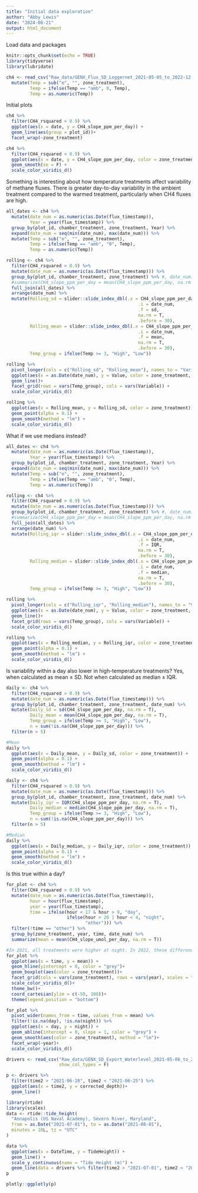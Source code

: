 ```yaml
---
title: "Initial data exploration"
author: "Abby Lewis"
date: "2024-08-21"
output: html_document
---
```


Load data and packages

```r
knitr::opts_chunk$set(echo = TRUE)
library(tidyverse)
library(lubridate)

ch4 <- read_csv("Raw_data/GENX_Flux_SD_Loggernet_2021-05-05_to_2022-12-31_derived.csv", show_col_types = FALSE) %>%
  mutate(Temp = sub("e", "", zone_treatment),
         Temp = ifelse(Temp == "amb", 0, Temp),
         Temp = as.numeric(Temp))
```

Initial plots

```r
ch4 %>%
  filter(CH4_rsquared > 0.9) %>%
  ggplot(aes(x = date, y = CH4_slope_ppm_per_day)) +
  geom_line(aes(group = plot_id))+
  facet_wrap(~zone_treatment)

ch4 %>%
  filter(CH4_rsquared > 0.9) %>%
  ggplot(aes(x = date, y = CH4_slope_ppm_per_day, color = zone_treatment)) +
  geom_smooth(se = F) +
  scale_color_viridis_d()
```

Something is interesting about how temperature treatments affect variability of methane fluxes. There is greater day-to-day variability in the ambient treatment compared to the warmed treatment, particularly when CH4 fluxes are high.

```r
all_dates <- ch4 %>%
  mutate(date_num = as.numeric(as.Date(flux_timestamp)),
         Year = year(flux_timestamp)) %>%
  group_by(plot_id, chamber_treatment, zone_treatment, Year) %>%
  expand(date_num = seq(min(date_num), max(date_num))) %>%
  mutate(Temp = sub("e", "", zone_treatment),
         Temp = ifelse(Temp == "amb", "0", Temp),
         Temp = as.numeric(Temp))

rolling <- ch4 %>% 
  filter(CH4_rsquared > 0.9) %>%
  mutate(date_num = as.numeric(as.Date(flux_timestamp))) %>%
  group_by(plot_id, chamber_treatment, zone_treatment) %>% #, date_num) %>%
  #summarize(CH4_slope_ppm_per_day = mean(CH4_slope_ppm_per_day, na.rm = T)) %>%
  full_join(all_dates) %>%
  arrange(date_num) %>%
  mutate(Rolling_sd = slider::slide_index_dbl(.x = CH4_slope_ppm_per_day, 
                                                  .i = date_num, 
                                                  .f = sd, 
                                                  na.rm = T,
                                                  .before = 30),
         Rolling_mean = slider::slide_index_dbl(.x = CH4_slope_ppm_per_day, 
                                                  .i = date_num, 
                                                  .f = mean, 
                                                  na.rm = T,
                                                  .before = 30),
         Temp_group = ifelse(Temp >= 3, "High", "Low")) 

rolling %>%
  pivot_longer(cols = c("Rolling_sd", "Rolling_mean"), names_to = "Variable", values_to = "Value") %>%
  ggplot(aes(x = as.Date(date_num), y = Value, color = zone_treatment, group = chamber_treatment)) +
  geom_line()+
  facet_grid(rows = vars(Temp_group), cols = vars(Variable)) +
  scale_color_viridis_d()

rolling %>%
  ggplot(aes(x = Rolling_mean, y = Rolling_sd, color = zone_treatment)) +
  geom_point(alpha = 0.1) +
  geom_smooth(method = "lm") +
  scale_color_viridis_d()
```

What if we use medians instead?

```r
all_dates <- ch4 %>%
  mutate(date_num = as.numeric(as.Date(flux_timestamp)),
         Year = year(flux_timestamp)) %>%
  group_by(plot_id, chamber_treatment, zone_treatment, Year) %>%
  expand(date_num = seq(min(date_num), max(date_num))) %>%
  mutate(Temp = sub("e", "", zone_treatment),
         Temp = ifelse(Temp == "amb", "0", Temp),
         Temp = as.numeric(Temp))

rolling <- ch4 %>% 
  filter(CH4_rsquared > 0.9) %>%
  mutate(date_num = as.numeric(as.Date(flux_timestamp))) %>%
  group_by(plot_id, chamber_treatment, zone_treatment) %>% #, date_num) %>%
  #summarize(CH4_slope_ppm_per_day = mean(CH4_slope_ppm_per_day, na.rm = T)) %>%
  full_join(all_dates) %>%
  arrange(date_num) %>%
  mutate(Rolling_iqr = slider::slide_index_dbl(.x = CH4_slope_ppm_per_day, 
                                                  .i = date_num, 
                                                  .f = IQR, 
                                                  na.rm = T,
                                                  .before = 30),
         Rolling_median = slider::slide_index_dbl(.x = CH4_slope_ppm_per_day, 
                                                  .i = date_num, 
                                                  .f = median, 
                                                  na.rm = T,
                                                  .before = 30),
         Temp_group = ifelse(Temp >= 3, "High", "Low")) 

rolling %>%
  pivot_longer(cols = c("Rolling_iqr", "Rolling_median"), names_to = "Variable", values_to = "Value") %>%
  ggplot(aes(x = as.Date(date_num), y = Value, color = zone_treatment, group = chamber_treatment)) +
  geom_line()+
  facet_grid(rows = vars(Temp_group), cols = vars(Variable)) +
  scale_color_viridis_d()

rolling %>%
  ggplot(aes(x = Rolling_median, y = Rolling_iqr, color = zone_treatment)) +
  geom_point(alpha = 0.1) +
  geom_smooth(method = "lm") +
  scale_color_viridis_d() 
```

Is variability within a day also lower in high-temperature treatments?
Yes, when calculated as mean ± SD. Not when calculated as median ± IQR.

```r
daily <- ch4 %>% 
  filter(CH4_rsquared > 0.9) %>%
  mutate(date_num = as.numeric(as.Date(flux_timestamp))) %>%
  group_by(plot_id, chamber_treatment, zone_treatment, date_num) %>%
  mutate(Daily_sd = sd(CH4_slope_ppm_per_day, na.rm = T),
         Daily_mean = mean(CH4_slope_ppm_per_day, na.rm = T),
         Temp_group = ifelse(Temp >= 3, "High", "Low"),
         n = sum(!is.na(CH4_slope_ppm_per_day))) %>%
  filter(n > 5)

#Mean
daily %>%
  ggplot(aes(x = Daily_mean, y = Daily_sd, color = zone_treatment)) +
  geom_point(alpha = 0.1) +
  geom_smooth(method = "lm") +
  scale_color_viridis_d()

daily <- ch4 %>% 
  filter(CH4_rsquared > 0.9) %>%
  mutate(date_num = as.numeric(as.Date(flux_timestamp))) %>%
  group_by(plot_id, chamber_treatment, zone_treatment, date_num) %>%
  mutate(Daily_iqr = IQR(CH4_slope_ppm_per_day, na.rm = T),
         Daily_median = median(CH4_slope_ppm_per_day, na.rm = T),
         Temp_group = ifelse(Temp >= 3, "High", "Low"),
         n = sum(!is.na(CH4_slope_ppm_per_day))) %>%
  filter(n > 5)

#Median
daily %>%
  ggplot(aes(x = Daily_median, y = Daily_iqr, color = zone_treatment)) +
  geom_point(alpha = 0.1) +
  geom_smooth(method = "lm") +
  scale_color_viridis_d()
```

Is this true within a day?

```r
for_plot <- ch4 %>% 
  filter(CH4_rsquared > 0.9) %>%
  mutate(date_num = as.numeric(as.Date(flux_timestamp)),
         hour = hour(flux_timestamp),
         year = year(flux_timestamp),
         time = ifelse(hour < 17 & hour > 9, "day",
                       ifelse(hour > 20 | hour < 4, "night", 
                              "other"))) %>%
  filter(!time == "other") %>%
  group_by(zone_treatment, year, time, date_num) %>%
  summarize(mean = mean(CH4_slope_umol_per_day, na.rm = T)) 

#In 2021, all treatments were higher at night. In 2022, these differences are gone. No clear indication that treatment influences the magnitude of variability within a day
for_plot %>%
  ggplot(aes(x = time, y = mean)) +
  geom_hline(yintercept = 0, color = "grey")+
  geom_boxplot(aes(color = zone_treatment))+
  facet_grid(cols = vars(zone_treatment), rows = vars(year), scales = "free") +
  scale_color_viridis_d()+
  theme_bw()+
  coord_cartesian(ylim = c(-50, 100))+
  theme(legend.position = "bottom")

for_plot %>%
  pivot_wider(names_from = time, values_from = mean) %>%
  filter(!is.na(day), !is.na(night)) %>%
  ggplot(aes(x = day, y = night)) +
  geom_abline(intercept = 0, slope = 1, color = "grey") +
  geom_smooth(aes(color = zone_treatment), method = "lm")+
  facet_wrap(~year)+
  scale_color_viridis_d()
```

```r
drivers <- read_csv("Raw_data/GENX_SD_Export_Waterlevel_2021-05-06_to_2022-12-30_derived_clean_btemps.csv", 
                    show_col_types = F)

p <- drivers %>%
  filter(time2 > "2021-06-20", time2 < "2021-06-25") %>%
  ggplot(aes(x = time2, y = corrected_depth))+
  geom_line()

library(rtide)
library(scales)
data <- rtide::tide_height(
  "Annapolis (US Naval Academy), Severn River, Maryland",
  from = as.Date("2021-07-01"), to = as.Date("2021-08-01"),
  minutes = 10L, tz = "UTC"
)

data %>%
  ggplot(aes(x = DateTime, y = TideHeight)) +
  geom_line() +
  scale_y_continuous(name = "Tide Height (m)") +
  geom_line(data = drivers %>% filter(time2 > "2021-07-01", time2 < "2021-08-01"), aes(x = time2, y = corrected_depth/100), color = "red")
p

plotly::ggplotly(p)
```


